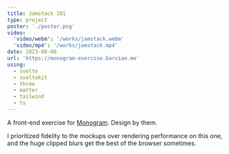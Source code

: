 ```yaml
---
title: Jamstack 101
type: project
poster: './poster.png'
video:
  'video/webm': '/works/jamstack.webm'
  'video/mp4': '/works/jamstack.mp4'
date: 2023-08-08
url: 'https://monogram-exercise.barvian.me'
using:
  - svelte
  - sveltekit
  - three
  - matter
  - tailwind
  - ts
---
```


A front-end exercise for [Monogram](https://monogram.io/). Design by them.

I prioritized fidelity to the mockups over rendering performance on this one, and the huge clipped blurs
get the best of the browser sometimes.
